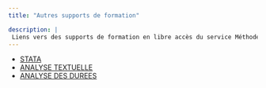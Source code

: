 ```yaml
---
title: "Autres supports de formation"

description: | 
 Liens vers des supports de formation en libre accès du service Méthodes Statistiques de l'Ined 
---
```



- [STATA](https://mthevenin.github.io/stata_fr/index.html)
- [ANALYSE TEXTUELLE](https://benegarbi.github.io/AGD_QO/)
- [ANALYSE DES DUREES](https://mthevenin.github.io/analyse_duree/)


